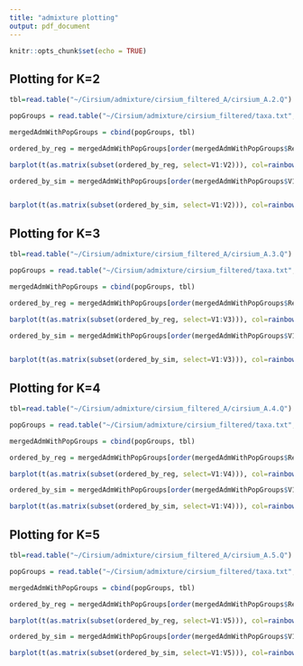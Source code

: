 ---
title: "admixture plotting"
output: pdf_document
---

```{r setup, include=FALSE}
knitr::opts_chunk$set(echo = TRUE)

```

## Plotting for K=2
```{r}
tbl=read.table("~/Cirsium/admixture/cirsium_filtered_A/cirsium_A.2.Q")

popGroups = read.table("~/Cirsium/admixture/cirsium_filtered/taxa.txt", col.names=c("Ind", "Region"))

mergedAdmWithPopGroups = cbind(popGroups, tbl)

ordered_by_reg = mergedAdmWithPopGroups[order(mergedAdmWithPopGroups$Region),]

barplot(t(as.matrix(subset(ordered_by_reg, select=V1:V2))), col=rainbow(2), border=NA, names.arg=c(ordered_by_reg$Region), cex.names=0.7, las=2, main="K=2, organized by region")

ordered_by_sim = mergedAdmWithPopGroups[order(mergedAdmWithPopGroups$V1),]


barplot(t(as.matrix(subset(ordered_by_sim, select=V1:V2))), col=rainbow(2), border=NA, names.arg=c(ordered_by_sim$Region), cex.names=0.3, las=2, main="K=2, organized by population group")

```

## Plotting for K=3
```{r}
tbl=read.table("~/Cirsium/admixture/cirsium_filtered_A/cirsium_A.3.Q")

popGroups = read.table("~/Cirsium/admixture/cirsium_filtered/taxa.txt", col.names=c("Ind", "Region"))

mergedAdmWithPopGroups = cbind(popGroups, tbl)

ordered_by_reg = mergedAdmWithPopGroups[order(mergedAdmWithPopGroups$Region),]

barplot(t(as.matrix(subset(ordered_by_reg, select=V1:V3))), col=rainbow(3), border=NA, names.arg=c(ordered_by_reg$Region), cex.names=0.7, las=2, main="K=3, organized by region")

ordered_by_sim = mergedAdmWithPopGroups[order(mergedAdmWithPopGroups$V1),]


barplot(t(as.matrix(subset(ordered_by_sim, select=V1:V3))), col=rainbow(3), border=NA, names.arg=c(ordered_by_sim$Region), cex.names=0.3, las=2, main="K=3, organized by population group")
```
## Plotting for K=4
```{r}
tbl=read.table("~/Cirsium/admixture/cirsium_filtered_A/cirsium_A.4.Q")

popGroups = read.table("~/Cirsium/admixture/cirsium_filtered/taxa.txt", col.names=c("Ind", "Region"))

mergedAdmWithPopGroups = cbind(popGroups, tbl)

ordered_by_reg = mergedAdmWithPopGroups[order(mergedAdmWithPopGroups$Region),]

barplot(t(as.matrix(subset(ordered_by_reg, select=V1:V4))), col=rainbow(4), border=NA, names.arg=c(ordered_by_reg$Region), cex.names=0.7, las=2, main="K=4, organized by region")

ordered_by_sim = mergedAdmWithPopGroups[order(mergedAdmWithPopGroups$V1),]

barplot(t(as.matrix(subset(ordered_by_sim, select=V1:V4))), col=rainbow(4), border=NA, names.arg=c(ordered_by_sim$Region), cex.names=0.3, las=2, main="K=4, organized by population group")
```

## Plotting for K=5
```{r}
tbl=read.table("~/Cirsium/admixture/cirsium_filtered_A/cirsium_A.5.Q")

popGroups = read.table("~/Cirsium/admixture/cirsium_filtered/taxa.txt", col.names=c("Ind", "Region"))

mergedAdmWithPopGroups = cbind(popGroups, tbl)

ordered_by_reg = mergedAdmWithPopGroups[order(mergedAdmWithPopGroups$Region),]

barplot(t(as.matrix(subset(ordered_by_reg, select=V1:V5))), col=rainbow(5), border=NA, names.arg=c(ordered_by_reg$Region), cex.names=0.7, las=2, main="K=5, organized by region")

ordered_by_sim = mergedAdmWithPopGroups[order(mergedAdmWithPopGroups$V1),]

barplot(t(as.matrix(subset(ordered_by_sim, select=V1:V5))), col=rainbow(4), border=NA, names.arg=c(ordered_by_sim$Region), cex.names=0.3, las=2, main="K=5, organized by population group")

```